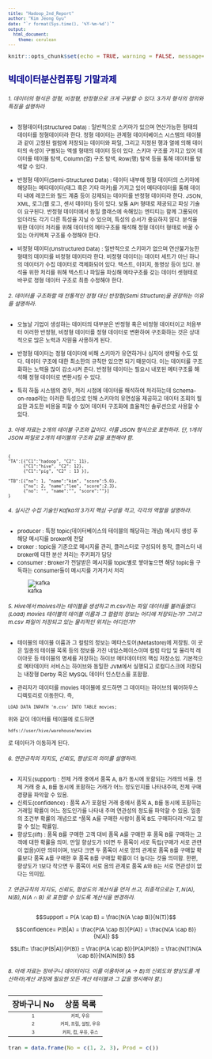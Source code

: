 ```yaml
---
title: "Hadoop_2nd_Report"
author: "Kim Jeong Gyu"
date: "`r format(Sys.time(), '%Y-%m-%d')`"
output:
  html_document:
    theme: cerulean
---
```


<style type="text/css">

body{ /* Normal  */
      font-size: 11px;
  }
td {  /* Table  */
  font-size: 9px;
}
h1.title {
  font-size: 38px;
  color: DarkRed;
}
h1 { /* Header 1 */
  font-size: 28px;
  color: DarkBlue;
}
h2 { /* Header 2 */
    font-size: 22px;
  color: DarkBlue;
}
h3 { /* Header 3 */
  font-size: 18px;
  color: DarkBlue;
}
h4 { /* Header 4 */
  font-size: 14px;
  color: DarkBlue;
}
code.r{ /* Code block */
    font-size: 11px;
}
pre { /* Code block - determines code spacing between lines */
    font-size: 10px;
}
</style>


```r
knitr::opts_chunk$set(echo = TRUE, warning = FALSE, message=FALSE)
```

### 빅데이터분산컴퓨팅 기말과제

###### 1. 데이터의 형식은 정형, 비정형, 반정형으로 크게 구분할 수 있다. 3가지 형식의 정의와 특징을 설명하라
 - 정형데이터(Structured Data) : 일반적으로 스키마가 있으며 연산가능한 형태의 데이터를 정형데이터라 한다. 정형 데이터는 관계형 데이터베이스 시스템의 테이블과 같이 고정된 컬럼에 저장되는 데이터와 파일, 그리고 지정된 행과 열에 의해 데이터의 속성이 구별되는 엑셀 형태의 데이터 등이 있다. 스키마 구조를 가지고 있어 데이터를 테이블 탐색, Column(열) 구조 탐색, Row(행) 탐색 등을 통해 데이터를 탐색할 수 있다.
 
 - 반정형 데이터(Semi-Structured Data) : 데이터 내부에 정형 데이터의 스키마에 해당하는 메타데이터(태그 혹은 기타 마커)를 가지고 있어 메타데이터를 통해 데이터 내에 레코드와 필드 계층 등이 강제되는 데이터를 반정형 데이터라 한다. JSON, XML, 로그(웹 로그, 센서 데이터) 등이 있다. 보통 API 형태로 제공되고 파싱 기술이 요구된다. 반정형 데이터에서 동일 클래스에 속해있는 엔티티는 함께 그룹되어 있더라도 각기 다른 특성을 지닐 수 있으며, 특성의 순서가 중요하지 않다. 분석을 위한 데이터 처리를 위해 데이터의 메타구조를 해석해 정형 데이터 형태로 바꿀 수 있는 아키텍쳐 구조를 수정해야 한다.
 
 - 비정형 데이터(Unstructured Data) : 일반적으로 스키마가 없으며 연산불가능한 형태의 데이터를 비정형 데이터라 한다. 비정형 데이터는 데이터 세트가 아닌 하나의 데이터가 수집 데이터로 객체화되어 있다. 텍스트, 이미지, 동영상 등이 있다. 분석을 위한 처리를 위해 텍스트나 파일을 파싱해 메타구조를 갖는 데이터 셋형태로 바꾸로 정형 데이터 구조로 최종 수정해야 한다.

###### 2. 데이터를 구조화할 때 전통적인 정형 대신 반정형(Semi Structure)을 권장하는 이유를 설명하라.

 - 오늘날 기업이 생성하는 데이터의 대부분은 반정형 혹은 비정형 데이터이고 처음부터 이러한 반정형, 비정형 데이터를 정형 데이터로 변환하여 구조화하는 것은 상대적으로 많은 노력과 자원을 사용하게 된다.   
 
 - 반정형 데이터는 정형 데이터에 비해 스키마가 유연하거나 심지어 생략될 수도 있다. 데이터 구조에 대한 최소한의 규칙만 있으면 되기 때문이다. 이는 데이터를 구조화하는 노력을 많이 감소시켜 준다. 반정형 데이터는 필요시 내포된 메터구조를 해석해 정형 데이터로 변환시킬 수 있다. 
 
 - 특히 하둡 시스템의 경우, 처리 시점에 데이터를 해석하여 처리하는데 Schema-on-read라는 이러한 특성으로 인해 스키마의 유연성을 제공하고 데이터 조회의 필요한 과도한 비용을 피할 수 있어 데이터 구조화에 효율적인 솔루션으로 사용할 수 있다. 

###### 3. 아래 자료는 2개의 테이블 구조와 값이다. 이를 JSON 형식으로 표현하라. 단, 1개의 JSON 파일로 2개의 테이블의 구조와 값을 표현해야 함.

```
{
"TA":[{"C1":"hadoop", "C2": 11},
      {"C1":"hive", "C2": 12},
	  {"C1":"pig", "C2" : 13 }],
	    
"TB":[{"no": 1, "name":"kim", "score":5.0},
      {"no": 2, "name":"lee", "score":2.3},
	  {"no": "", "name":"", "score":""}]
}
```

###### 4. 실시간 수집 기술인 Kafka의 3가지 핵심 구성을 적고, 각각의 역할을 설명하라.

 - producer : 특정 topic(데이터베이스의 테이블의 해당하는 개념) 메시지 생성 후 해당 메시지를 broker에 전달
  - broker : topic을 기준으로 메시지를 관리, 클러스터로 구성되어 동작, 클러스터 내 broker에 대한 분산 처리는 주키퍼가 담당
 - consumer : Broker가 전달받은 메시지를 topic별로 쌓아놓으면 해당 topic을 구독하는 consumer들이 메시지를 가져가서 처리
 
![kafka](kafka.png)
 
###### 5. Hive에서 moives라는 테이블을 생성하고 m.csv라는 파일 데이터를 불러들였다.(Load) movies 테이블의 테이블 이름과 그 컬럼의 정보는 어디에 저장되는가? 그리고 m.csv 파일이 저장되고 있는 물리적인 위치는 어디인가?

 - 테이블의 테이블 이름과 그 컬럼의 정보는 메타스토어(Metastore)에 저장됨. 이 곳은 일종의 테이블 목록 등의 정보를 가진 네임스페이스이며 컬럼 타입 및 물리적 레이아웃 등 테이블의 명세를 저장하는 하이브 메타데이터의 핵심 저장소임. 기본적으로 메타데이터 서비스는 하이브와 동일한 JVM에서 실행되고 로컬디스크에 저장되는 내장형 Derby 혹은 MySQL 데이터 인스턴스를 포함함.
 
 - 관리자가 데이터를 movies 테이블에 로드하면 그 데이터는 하이브의 웨어하우스 디렉토리로 이동한다. 즉, 
``` 
LOAD DATA INPATH 'm.csv' INTO TABLE movies; 
```
위와 같이 데이터를 테이블에 로드하면
```
hdfs://user/hive/warehouse/movies
```
로 데이터가 이동하게 된다.

###### 6. 연관규칙의 지지도, 신뢰도, 향상도의 의미를 설명하라.

- 지지도(support) : 전체 거래 중에서 품목 A, B가 동시에 포함되는 거래의 비율. 전체 거래 중 A, B를 동시에 포함하는 거래가 어느 정도인지를 나타내주며, 전체 구매 경향을 파악할 수 있음.
- 신뢰도(confidence) : 품목 A가 포함된 거래 중에서 품목 A, B를 동시에 포함하는 거래일 확률이 어느 정도인가를 나타내 주며 연관성의 정도를 파악할 수 있음. 일종의 조건부 확률의 개념으로 "품목 A를 구매한 사람이 품목 B도 구매하더라."라고 말할 수 있는 확률임.
- 향상도(lift) : 품목 B를 구매한 고객 대비 품목 A를 구매한 후 품목 B를 구매하는 고객에 대한 확률을 의미. 만일 향상도가 1이면 두 품목이 서로 독립(구매가 서로 관련이 없음)이란 의미이며, 1보다 크면 두 품목이 서로 양의 관계로 품목 B를 구매할 확률보다 품목 A를 구매한 후 품목 B를 구매할 확률이 더 높다는 것을 의미함. 한편, 향상도가 1보다 작으면 두 품목이 서로 음의 관계로 품목 A와 B는 서로 연관성이 없다는 의미임.

###### 7. 연관규칙의 지지도, 신뢰도, 향상도의 계산식을 먼저 쓰고, 최종적으로는 $T, N(A), N(B), N(A \cap B)$ 로 표현할 수 있도록 계산식을 변경하라.

$$Support = P(A \cap B) =  \frac{N(A \cap B)}{N(T)}$$

$$Confidence= P(B|A) = \frac{P(A \cap B)}{P(A)} = \frac{N(A \cap B)}{N(A)} $$

$$Lift= \frac{P(B|A)}{P(B)} = \frac{P(A \cap B)}{P(A)P(B)} = \frac{N(T)N(A \cap B)}{N(A)N(B)} $$

###### 8. 아래 자료는 장바구니 데이터이다. 이를 이용하여 (A -> B)의 신뢰도와 향상도를 계산하라(계산 과정에 필요한 모든 계산 테이블과 그 값을 명시해야 함.)

|장바구니 No | 상품 목록 |
|:--:|:--:|
| 1 | 커피, 우유 |
| 2 | 커피, 프림, 설탕, 우유 |
| 3 | 커피, 컵, 우유, 쥬스 | 


```r
tran = data.frame(No = c(1, 2, 3), Prod = c())
```


